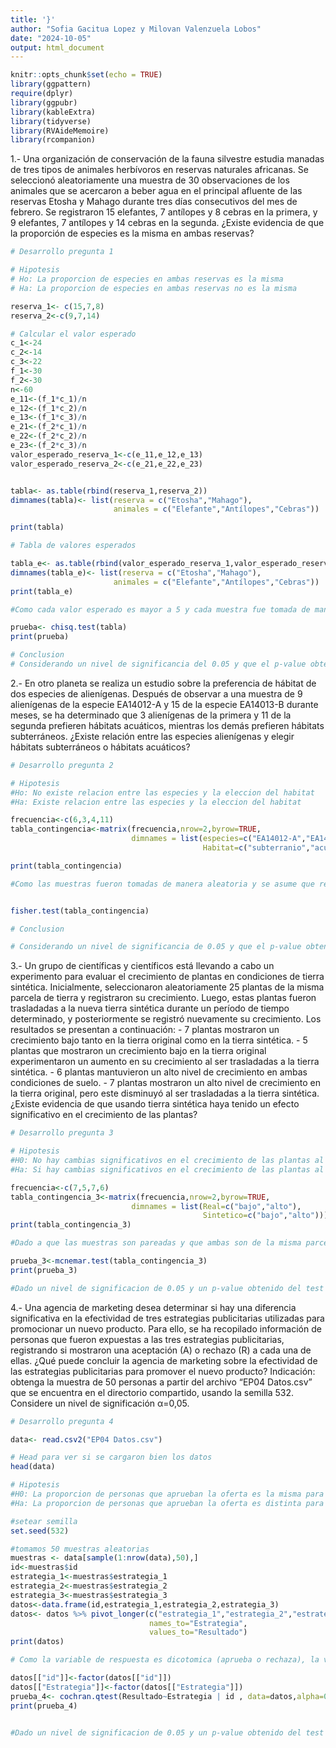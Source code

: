 ---
title: '}'
author: "Sofia Gacitua Lopez y Milovan Valenzuela Lobos"
date: "2024-10-05"
output: html_document
---

```{r setup, include=FALSE}
knitr::opts_chunk$set(echo = TRUE)
library(ggpattern)
require(dplyr)
library(ggpubr)
library(kableExtra)
library(tidyverse)
library(RVAideMemoire)
library(rcompanion)
```

1.-
Una organización de conservación de la fauna silvestre estudia manadas de tres tipos de animales herbívoros en reservas naturales africanas. Se seleccionó aleatoriamente una muestra de 30 observaciones de los animales que se acercaron a beber agua en el principal afluente de las reservas Etosha y Mahago durante tres días consecutivos del mes de febrero. Se registraron 15 elefantes, 7 antílopes y 8 cebras en la primera, y 9 elefantes, 7 antílopes y 14 cebras en la segunda.
¿Existe evidencia de que la proporción de especies es la misma en ambas reservas?

```{r pressure, echo=FALSE}
# Desarrollo pregunta 1

# Hipotesis
# Ho: La proporcion de especies en ambas reservas es la misma 
# Ha: La proporcion de especies en ambas reservas no es la misma

reserva_1<- c(15,7,8)
reserva_2<-c(9,7,14)

# Calcular el valor esperado
c_1<-24
c_2<-14
c_3<-22
f_1<-30
f_2<-30
n<-60
e_11<-(f_1*c_1)/n
e_12<-(f_1*c_2)/n
e_13<-(f_1*c_3)/n
e_21<-(f_2*c_1)/n
e_22<-(f_2*c_2)/n
e_23<-(f_2*c_3)/n
valor_esperado_reserva_1<-c(e_11,e_12,e_13)
valor_esperado_reserva_2<-c(e_21,e_22,e_23)


tabla<- as.table(rbind(reserva_1,reserva_2))
dimnames(tabla)<- list(reserva = c("Etosha","Mahago"),
                       animales = c("Elefante","Antílopes","Cebras"))

print(tabla)

# Tabla de valores esperados

tabla_e<- as.table(rbind(valor_esperado_reserva_1,valor_esperado_reserva_2))
dimnames(tabla_e)<- list(reserva = c("Etosha","Mahago"),
                       animales = c("Elefante","Antílopes","Cebras"))
print(tabla_e)

#Como cada valor esperado es mayor a 5 y cada muestra fue tomada de manera aleatoria y se asume que representa menos de un 10% de la poblacion se puede usar el test chi-cuadrado de homogeneidad

prueba<- chisq.test(tabla)
print(prueba)

# Conclusion
# Considerando un nivel de significancia del 0.05 y que el p-value obtenido del test tiene un valor de 0.2084, se falla en rechazar la hipotesis nula, es decir, que no hay suficiente evidencia que sugiera que la proporcion de las especies en ambas reservas no es la misma.

```
2.-
En otro planeta se realiza un estudio sobre la preferencia de hábitat de dos especies de alienígenas. Después de observar a una muestra de 9 alienígenas de la especie EA14012-A y 15 de la especie EA14013-B durante meses, se ha determinado que 3 alienígenas de la primera y 11 de la segunda prefieren hábitats acuáticos, mientras los demás prefieren hábitats subterráneos. ¿Existe relación entre las especies alienígenas y elegir hábitats subterráneos o hábitats acuáticos?
```{r}
# Desarrollo pregunta 2

# Hipotesis
#Ho: No existe relacion entre las especies y la eleccion del habitat
#Ha: Existe relacion entre las especies y la eleccion del habitat

frecuencia<-c(6,3,4,11)
tabla_contingencia<-matrix(frecuencia,nrow=2,byrow=TRUE,
                           dimnames = list(especies=c("EA14012-A","EA14013B"),
                                           Habitat=c("subterranio","acuatico")))

print(tabla_contingencia)

#Como las muestras fueron tomadas de manera aleatoria y se asume que representan menos del 10% de la poblacion y ambas variables son dicotomicas ya que poseen 2 niveles podemos usar la prueba exacta de Fisher.


fisher.test(tabla_contingencia)

# Conclusion

# Considerando un nivel de significancia de 0.05 y que el p-value obtenido del test tiene un valor de 0.0918, se falla en rechazar la hipotesis nula, es decir, que no existe suficiente evidencia para afirmar que exista relacion entre las especies y la eleccion del habitat.
```

3.-
Un grupo de científicas y científicos está llevando a cabo un experimento para evaluar el crecimiento de plantas en condiciones de tierra sintética. Inicialmente, seleccionaron aleatoriamente 25 plantas de la misma parcela de tierra y registraron su crecimiento. Luego, estas plantas fueron trasladadas a la nueva tierra sintética durante un período de tiempo determinado, y posteriormente se registró nuevamente su crecimiento. Los resultados se presentan a continuación:
- 7 plantas mostraron un crecimiento bajo tanto en la tierra original como en la tierra sintética.
- 5 plantas que mostraron un crecimiento bajo en la tierra original experimentaron un aumento en su crecimiento al ser trasladadas a la tierra sintética.
- 6 plantas mantuvieron un alto nivel de crecimiento en ambas condiciones de suelo.
- 7 plantas mostraron un alto nivel de crecimiento en la tierra original, pero este disminuyó al ser trasladadas a la tierra sintética.
¿Existe evidencia de que usando tierra sintética haya tenido un efecto significativo en el crecimiento de las plantas?

```{r}

# Desarrollo pregunta 3

# Hipotesis
#H0: No hay cambias significativos en el crecimiento de las plantas al cambiarlas de suelo
#Ha: Si hay cambias significativos en el crecimiento de las plantas al cambiarlas de suelo

frecuencia<-c(7,5,7,6)
tabla_contingencia_3<-matrix(frecuencia,nrow=2,byrow=TRUE,
                           dimnames = list(Real=c("bajo","alto"),
                                           Sintetico=c("bajo","alto")))
print(tabla_contingencia_3)

#Dado a que las muestras son pareadas y que ambas son de la misma parcela, junto con que la respuesta es dicotomica (bajo o alto), se decide usar el test de Mcnemar.

prueba_3<-mcnemar.test(tabla_contingencia_3)
print(prueba_3)

#Dado un nivel de significacion de 0.05 y un p-value obtenido del test de 0.7728 se puede concluir con un 95% de confianza de que no hay suficiente evidencia para rechazar la hipotesis nula y por lo tanto no se puede concluir de que la tierra tenga algun efecto significativo en el crecimiento de las plantas.
```

4.-
Una agencia de marketing desea determinar si hay una diferencia significativa en la efectividad de tres estrategias publicitarias utilizadas para promocionar un nuevo producto. Para ello, se ha recopilado información de personas que fueron expuestas a las tres estrategias publicitarias, registrando si mostraron una aceptación (A) o rechazo (R) a cada una de ellas.
¿Qué puede concluir la agencia de marketing sobre la efectividad de las estrategias publicitarias para promover el nuevo producto?
Indicación: obtenga la muestra de 50 personas a partir del archivo “EP04 Datos.csv” que se encuentra en el directorio compartido, usando la semilla 532. Considere un nivel de significación α=0,05.
```{r}
# Desarrollo pregunta 4

data<- read.csv2("EP04 Datos.csv")

# Head para ver si se cargaron bien los datos
head(data)

# Hipotesis
#H0: La proporcion de personas que aprueban la oferta es la misma para todas las estrategias publicitarias
#Ha: La proporcion de personas que aprueban la oferta es distinta para al menos una de las estrategias publicitarias

#setear semilla
set.seed(532)

#tomamos 50 muestras aleatorias 
muestras <- data[sample(1:nrow(data),50),]
id<-muestras$id
estrategia_1<-muestras$estrategia_1
estrategia_2<-muestras$estrategia_2
estrategia_3<-muestras$estrategia_3
datos<-data.frame(id,estrategia_1,estrategia_2,estrategia_3)
datos<- datos %>% pivot_longer(c("estrategia_1","estrategia_2","estrategia_3"),
                               names_to="Estrategia",
                               values_to="Resultado")
print(datos)

# Como la variable de respuesta es dicotomica (aprueba o rechaza), la variable independiente es categorica (estrategia 1, 2 o 3) y asumimos que las observaciones de respuesta son independientes entre si y representan menos del 10% de la poblacion, solo faltaria revisar la ultima condicion (b*k>24), en este caso seria 3*50=150>24 y por lo tanto podemos se puede y se decide usar el test de cochran.

datos[["id"]]<-factor(datos[["id"]])
datos[["Estrategia"]]<-factor(datos[["Estrategia"]])
prueba_4<- cochran.qtest(Resultado~Estrategia | id , data=datos,alpha=0.05)
print(prueba_4)


#Dado un nivel de significacion de 0.05 y un p-value obtenido del test de 0.07552 se puede concluir con un 95% de confianza de que no hay suficiente evidencia para rechazar la hipotesis nula y por lo tanto no se puede concluir que la proporcion de personas que aprueban la oferta es distinta para al menos una de las estrategias publicitarias.

```

